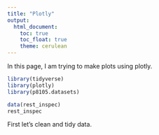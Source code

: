 ```yaml
---
title: "Plotly"
output: 
  html_document:
    toc: true
    toc_float: true
    theme: cerulean
---
```

In this page, I am trying to make plots using plotly. 

```r
library(tidyverse)
library(plotly)
library(p8105.datasets)

data(rest_inspec)
rest_inspec
```

First let's clean and tidy data. 

```r

```

